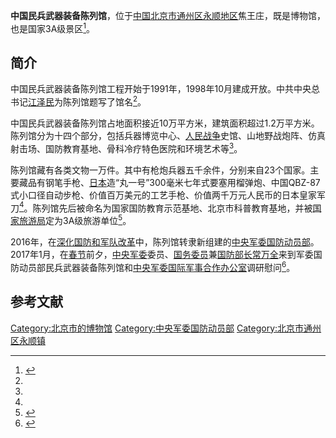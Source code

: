 {{Infobox Museum
|name          = 中国民兵武器装备陈列馆
|image         = 
|imagesize     = 
|caption       = 
|map_type      =
|map_caption   = 
|latitude      =
|longitude     =
|established   = 1998年10月
|dissolved     = 
|location      = [[北京市|北京市]][[通州区_(北京市)|通州区]][[永顺地区|永顺地区]]焦王庄<ref>{{cite news|title=博物馆巡礼：中国民兵武器装备陈列馆|url=http://news.xinhuanet.com/mil/2007-12/05/content_7202115.htm|accessdate=2016-09-30|agency=北京旅游信息网|date=2007-12-05}}</ref><br>{{Coord|39|56|9|N|116|39|56|E|display=inline,title}}
|type          = 
|visitors      = 
|director      = 
|curator       = 
|publictransit = 
|website       = 
}}
'''中国民兵武器装备陈列馆'''，位于[[中华人民共和国|中国]][[北京市|北京市]][[通州区_(北京市)|通州区]][[永顺地区|永顺地区]]焦王庄，既是博物馆，也是国家3A级景区<ref name=gjzw>{{cite news|title=见证人民战争辉煌历史-中国民兵武器装备陈列馆|url=http://mil.news.sina.com.cn/2004-12-16/1436251632.html|accessdate=2016-09-30|agency=国际展望|date=2004-12-16|archive-date=2019-05-13|archive-url=https://web.archive.org/web/20190513115238/http://mil.news.sina.com.cn/2004-12-16/1436251632.html|dead-url=no}}</ref>。

==简介==
中国民兵武器装备陈列馆工程开始于1991年，1998年10月建成开放。中共中央总书记[[江泽民|江泽民]]为陈列馆题写了馆名<ref name=gjzw/>。

中国民兵武器装备陈列馆占地面积接近10万平方米，建筑面积超过1.2万平方米。陈列馆分为十四个部分，包括兵器博览中心、[[人民战争|人民战争]]史馆、山地野战炮阵、仿真射击场、国防教育基地、骨科冷疗特色医院和环境艺术等<ref name=gjzw/>。

陈列馆藏有各类文物一万件。其中有枪炮兵器五千余件，分别来自23个国家。主要藏品有钢笔手枪、[[日本|日本]]造“丸一号”300毫米七年式要塞用榴弹炮、中国QBZ-87式小口径自动步枪、价值百万美元的工艺手枪、价值两千万元人民币的日本皇家军刀<ref name=gjzw/>。陈列馆先后被命名为国家国防教育示范基地、北京市科普教育基地，并被[[国家旅游局|国家旅游局]]定为3A级旅游单位<ref>{{Cite web|url = http://www.bjtzh.gov.cn/renda/n14877232/n14877293/c16516524/content.html|title = 区领导慰问中国民兵武器装备陈列馆官兵|author = |date = 2018-07-27|publisher = 北京市通州区人民代表大会|language = |accessdate = |quote = |archive-url = https://web.archive.org/web/20180810205050/http://www.bjtzh.gov.cn/renda/n14877232/n14877293/c16516524/content.html|archive-date = 2018-08-10|dead-url = yes}}</ref>。

2016年，在[[深化国防和军队改革|深化国防和军队改革]]中，陈列馆转隶新组建的[[中央军委国防动员部|中央军委国防动员部]]。2017年1月，在[[春节|春节]]前夕，[[中央军委|中央军委]]委员、[[国务委员|国务委员]]兼[[中华人民共和国国防部|国防部长]][[常万全|常万全]]来到军委国防动员部民兵武器装备陈列馆和[[中央军委国际军事合作办公室|中央军委国际军事合作办公室]]调研慰问<ref>{{Cite web |url = http://military.people.com.cn/n1/2017/0127/c1011-29051434.html |title = 强化“四个意识”  扎实务实工作 |author =  |date = 2017-01-27 |publisher = 人民网 |language =  |accessdate =  |quote =  |archive-date = 2017-04-20 |archive-url = https://web.archive.org/web/20170420070106/http://military.people.com.cn/n1/2017/0127/c1011-29051434.html |dead-url = no }}</ref>。

== 参考文献 ==
{{reflist}}

[[Category:北京市的博物馆|Category:北京市的博物馆]]
[[Category:中央军委国防动员部|Category:中央军委国防动员部]]
[[Category:北京市通州区永顺镇|Category:北京市通州区永顺镇]]